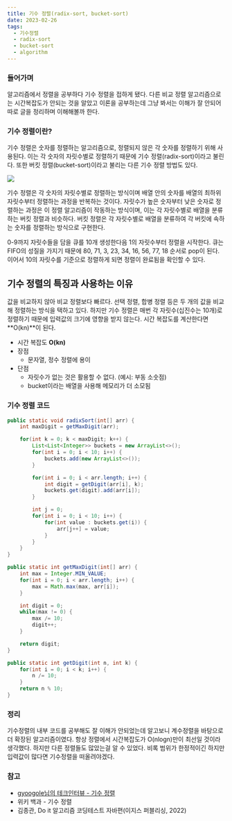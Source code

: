 ```yaml
---
title: 기수 정렬(radix-sort, bucket-sort)
date: 2023-02-26
tags:
  - 기수정렬
  - radix-sort
  - bucket-sort
  - algorithm
---
```


### 들어가며

알고리즘에서 정렬을 공부하다 기수 정렬을 접하게 됐다. 다른 비교 정렬 알고리즘으로는 시간복잡도가 안되는 것을 알았고 이론을 공부하는데 그냥 봐서는 이해가 잘 안되어 따로 글을 정리하며 이해해볼까 한다.

### 기수 정렬이란?

기수 정렬은 숫자를 정렬하는 알고리즘으로, 정렬되지 않은 각 숫자를 정렬하기 위해 사용된다. 이는 각 숫자의 자릿수별로 정렬하기 때문에 기수 정렬(radix-sort)이라고 불린다. 또한 버킷 정렬(bucket-sort)이라고 불리는 다른 기수 정렬 방법도 있다.

![](radix-sort.png)

기수 정렬은 각 숫자의 자릿수별로 정렬하는 방식이며 배열 안의 숫자를 배열의 최하위 자릿수부터 정렬하는 과정을 반복하는 것이다. 자릿수가 높은 숫자부터 낮은 숫자로 정렬하는 과정은 이 정렬 알고리즘이 작동하는 방식이며, 이는 각 자릿수별로 배열을 분류하는 버킷 정렬과 비슷하다. 버킷 정렬은 각 자릿수별로 배열을 분류하여 각 버킷에 속하는 숫자를 정렬하는 방식으로 구현한다.

0-9까지 자릿수들을 담을 큐를 10개 생성한다음 1의 자릿수부터 정렬을 시작한다. 큐는 FIFO의 성질을 가지기 때문에 80, 71, 3, 23, 34, 16, 56, 77, 18 순서로 pop이 된다. 이어서 10의 자릿수를 기준으로 정렬하게 되면 정렬이 완료됨을 확인할 수 있다.

## 기수 정렬의 특징과 사용하는 이유

값을 비교하지 않아 비교 정렬보다 빠르다. 선택 정렬, 합병 정렬 등은 두 개의 값을 비교해 정렬하는 방식을 택하고 있다. 하지만 기수 정렬은 매번 각 자릿수(십진수는 10개)로 정렬하기 때문에 입력값의 크기에 영향을 받지 않는다. 시간 복잡도를 계산한다면 **O(kn)**이 된다.

- 시간 복잡도 **O(kn)**
- 장점
    - 문자열, 정수 정렬에 용이
- 단점
    - 자릿수가 없는 것은 활용할 수 없다. (예시: 부동 소숫점)
    - bucket이라는 배열을 사용해 메모리가 더 소모됨

### 기수 정렬 코드

```java
public static void radixSort(int[] arr) {
    int maxDigit = getMaxDigit(arr);

    for(int k = 0; k < maxDigit; k++) {
        List<List<Integer>> buckets = new ArrayList<>();
        for(int i = 0; i < 10; i++) {
            buckets.add(new ArrayList<>());
        }

        for(int i = 0; i < arr.length; i++) {
            int digit = getDigit(arr[i], k);
            buckets.get(digit).add(arr[i]);
        }

        int j = 0;
        for(int i = 0; i < 10; i++) {
            for(int value : buckets.get(i)) {
                arr[j++] = value;
            }
        }
    }
}

public static int getMaxDigit(int[] arr) {
    int max = Integer.MIN_VALUE;
    for(int i = 0; i < arr.length; i++) {
        max = Math.max(max, arr[i]);
    }

    int digit = 0;
    while(max != 0) {
        max /= 10;
        digit++;
    }

    return digit;
}

public static int getDigit(int n, int k) {
    for(int i = 0; i < k; i++) {
        n /= 10;
    }
    return n % 10;
}
```

### 정리

기수정렬의 내부 코드를 공부해도 잘 이해가 안되었는데 알고보니 계수정렬을 바탕으로 더 확장된 알고리즘이였다. 항상 정렬에서 시간복잡도가 O(nlogn)만이 최선일 것이라 생각했다. 하지만 다른 정렬들도 많았는걸 알 수 있었다. 비록 범위가 한정적이긴 하지만 입력값이 많다면 기수정렬을 떠올려야겠다.

### 참고

- [gyoogole님의 테크인터뷰 - 기수 정렬](https://gyoogle.dev/blog/algorithm/Radix%20Sort.html)
- 위키 백과 - 기수 정렬
- 김종관, Do it 알고리즘 코딩테스트 자바편(이지스 퍼블리싱, 2022)